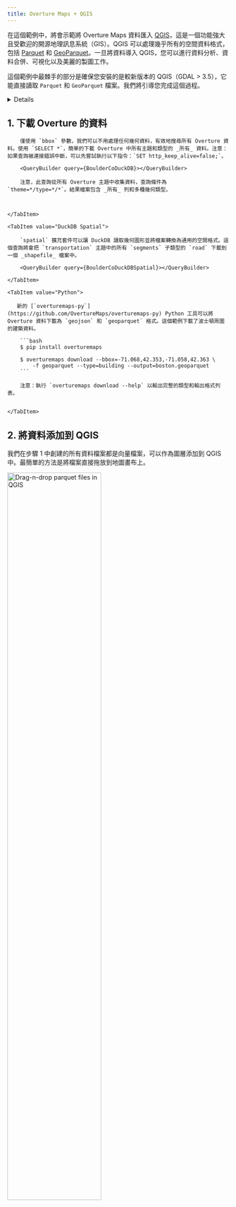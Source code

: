 ```yaml
---
title: Overture Maps + QGIS
---
```



在這個範例中，將會示範將 Overture Maps 資料匯入 [QGIS](https://www.qgis.org/)，這是一個功能強大且受歡迎的開源地理訊息系統（GIS）。QGIS 可以處理幾乎所有的空間資料格式，包括 [Parquet](https://parquet.apache.org/docs/) 和 [GeoParquet](https://geoparquet.org/)。一旦將資料導入 QGIS，您可以進行資料分析、資料合併、可視化以及美麗的製圖工作。

這個範例中最棘手的部分是確保您安裝的是較新版本的 QGIS（GDAL > 3.5），它能直接讀取 `Parquet` 和 `GeoParquet` 檔案。我們將引導您完成這個過程。

<details>

    <summary>Instructions: Install a version of QGIS with GDAL > 3.5 that can read `(geo)parquet`</summary>

    <Tabs>
        <TabItem value="mac" label="MacOS" default>
            您可以在這裡找到最新的 Mac 安裝程式：[github.com/opengisch/qgis-conda-builder/releases](https://github.com/opengisch/qgis-conda-builder/releases)

            此外，[conda 套件](https://anaconda.org/conda-forge/qgis) 的 QGIS 也支持 Parquet 格式。

        </TabItem>

        <TabItem value="windows" label="Windows" default>
            大多數 Windows 版本的 QGIS 都支持 Parquet 格式。
        </TabItem>

        <TabItem value="linux" label="Linux" default>
            QGIS 的 [conda 套件](https://anaconda.org/conda-forge/qgis) 支持 Parquet 格式。

            此外，還有一個包含 Parquet 支持的 Flatpak QGIS 套件：

            ```bash
            flatpak install --user https://dl.flathub.org/build-repo/94031/org.qgis.qgis.flatpakref
            ```
        </TabItem>
    </Tabs>
</details>

## 1. 下載 Overture 的資料

<Tabs>
    <TabItem value="DuckDB">

        僅使用 `bbox` 參數，我們可以不用處理任何幾何資料，有效地搜尋所有 Overture 資料。使用 `SELECT *`，簡單的下載 Overture 中所有主題和類型的 _所有_ 資料。注意：如果查詢被連接錯誤中斷，可以先嘗試執行以下指令：`SET http_keep_alive=false;`。

        <QueryBuilder query={BoulderCoDuckDB}></QueryBuilder>

        注意，此查詢從所有 Overture 主題中收集資料，查詢條件為 `theme=*/type=*/*`。結果檔案包含 _所有_ 列和多種幾何類型。



    </TabItem>

    <TabItem value="DuckDB Spatial">

        `spatial` 擴充套件可以讓 DuckDB 讀取幾何圖形並將檔案轉換為通用的空間格式。這個查詢將會把 `transportation` 主題中的所有 `segments` 子類型的 `road` 下載到一個 _shapefile_ 檔案中。

        <QueryBuilder query={BoulderCoDuckDBSpatial}></QueryBuilder>

    </TabItem>

    <TabItem value="Python">

       新的 [`overturemaps-py`](https://github.com/OvertureMaps/overturemaps-py) Python 工具可以將 Overture 資料下載為 `geojson` 和 `geoparquet` 格式。這個範例下載了波士頓周圍的建築資料。

        ```bash
        $ pip install overturemaps

        $ overturemaps download --bbox=-71.068,42.353,-71.058,42.363 \
            -f geoparquet --type=building --output=boston.geoparquet
        ```

        注意：執行 `overturemaps download --help` 以輸出完整的類型和輸出格式列表。


    </TabItem>

</Tabs>


## 2. 將資料添加到 QGIS
我們在步驟 1 中創建的所有資料檔案都是向量檔案，可以作為圖層添加到 QGIS 中。最簡單的方法是將檔案直接拖放到地圖畫布上。

<!-- [Overture parquet files in QGIS](/img/qgis-parquet-drag-drop.gif) -->
<img src='/img/qgis-parquet-drag-drop.gif' alt='Drag-n-drop parquet files in QGIS' width='65%'/>
